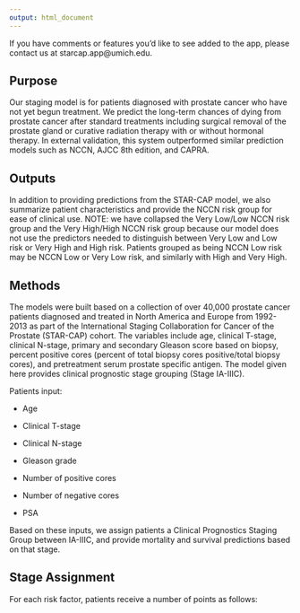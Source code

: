 ```yaml
---
output: html_document
---
```


If you have comments or features you'd like to see added to the app, please contact us at starcap.app@umich.edu.

## Purpose 

Our staging model is for patients diagnosed with prostate cancer who have not yet begun treatment. We predict the long-term chances of dying from prostate cancer after standard treatments including surgical removal of the prostate gland or curative radiation therapy with or without hormonal therapy. In external validation, this system outperformed similar prediction models such as NCCN, AJCC 8th edition, and CAPRA.

## Outputs

In addition to providing predictions from the STAR-CAP model, we also summarize patient characteristics and provide the NCCN risk group for ease of clinical use. NOTE: we have collapsed the Very Low/Low NCCN risk group and the Very High/High NCCN risk group because our model does not use the predictors needed to distinguish between Very Low and Low risk or Very High and High risk. Patients grouped as being NCCN Low risk may be NCCN Low or Very Low risk, and similarly with High and Very High. 

## Methods

The models were built based on a collection of over 40,000 prostate cancer patients diagnosed and treated in North America and Europe from 1992-2013 as part of the International Staging Collaboration for Cancer of the Prostate (STAR-CAP) cohort. The variables include age, clinical T-stage, clinical N-stage, primary and secondary Gleason score based on biopsy, percent positive cores (percent of total biopsy cores positive/total biopsy cores), and pretreatment serum prostate specific antigen. The model given here provides clinical prognostic stage grouping (Stage IA-IIIC). 

Patients input:

- Age

- Clinical T-stage

- Clinical N-stage

- Gleason grade

- Number of positive cores

- Number of negative cores

- PSA

Based on these inputs, we assign patients a Clinical Prognostics Staging Group between IA-IIIC, and provide mortality and survival predictions based on that stage. 

## Stage Assignment

For each risk factor, patients receive a number of points as follows:



